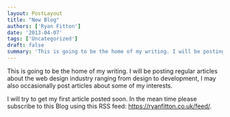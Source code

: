 ```yaml
---
layout: PostLayout
title: "New Blog"
authors: ['Ryan Fitton']
date: '2013-04-07'
tags: ['Uncategorized']
draft: false
summary: 'This is going to be the home of my writing. I will be posting regular articles about the web design industry ranging from design to development, I may also occasionally post articles about some of my interests. I will try to get my first article posted soon. In the mean time please subscribe to this Blog using ...'
---
```

This is going to be the home of my writing. I will be posting regular articles about the web design industry ranging from design to development, I may also occasionally post articles about some of my interests.

I will try to get my first article posted soon. In the mean time please subscribe to this Blog using this RSS feed: <https://ryanfitton.co.uk/feed/>.
